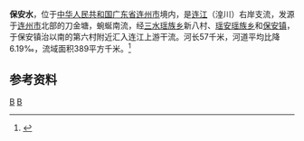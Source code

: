 {{Infobox River
  | river_name      = 保安水
  | image_name      =
  | image_size      = 
  | caption         = 
  | origin          = [[广东省|广东省]][[连州市|连州市]][[三水瑶族乡|三水瑶族乡]]刀金塘
  | mouth           = 广东省连州市[[保安镇_(连州市)|保安镇]]第六村[[连江_(河流)|连江]]{{coord|24|53|47|N|112|24|34|E}}
  | basin_countries = 广东省连州市
  | length          = 57 km
  | elevation       = 
  | mouth_elevation = 
  | discharge       = 11 m<sup>3</sup>/s
  | watershed       = 389 km<sup>2</sup>
}}
'''保安水'''，位于[[中华人民共和国|中华人民共和国]][[广东省|广东省]][[连州市|连州市]]境内，是[[连江_(河流)|连江]]（湟川）右岸支流，发源于[[连州市|连州市]]北部的刀金塘，蜿蜒南流，经[[三水瑶族乡|三水瑶族乡]]新八村、[[瑶安瑶族乡|瑶安瑶族乡]]和[[保安镇_(连州市)|保安镇]]，于保安镇治以南的第六村附近汇入连江上游干流。河长57千米，河道平均比降6.19‰，流域面积389平方千米。<ref name="中国河湖大典">{{cite book zh |author=《[[中国河湖大典|中国河湖大典]]》编纂委员会 |title=《中国河湖大典·珠江卷》 |format=M |edition=1 |location=北京 |publisher=中国水利水电出版社 |date=2013年1月 |pages=243页 |id= ISBN 978-7-5170-0561-2}}</ref>

==参考资料==
{{reflist}}
[[Category:連江水系|B]]
[[Category:广东河流|B]]